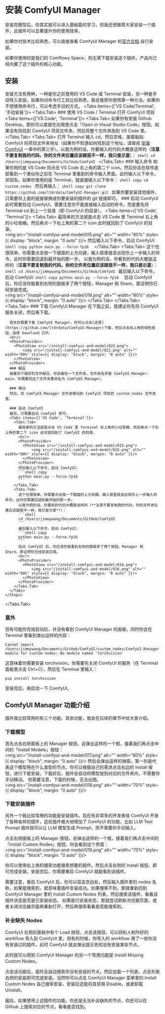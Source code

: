 
# 安装 ComfyUI Manager

安装完模型后，你其实就可以进入基础篇的学习，但我还想推荐大家安装一个插件，此插件可以显著提升你的使用效率。

如果你对技术比较熟悉，可以直接查看 ComfyUI Manager 的[官方文档](https://github.com/ltdrdata/ComfyUI-Manager) 自行安装。

<Callout type="warning" emoji="⚠️">
  如果你使用的是我们的 Comflowy Space，则无需下载安装这个插件。产品内已经内置了这个插件的核心功能。
</Callout>

## 安装

安装方法有两种，一种是你之前使用的 VS Code 或 Terminal 安装，另一种是手动导入安装。如果你对命令行工具比较熟悉，我会推荐你使用第一种方法。如果你不想使用命令行，可以考虑手动的方式。
<Tabs items={['VS Code/Terminal', '手动安装']}>
  <Tabs.Tab>
    <Steps>
      ### 使用 VS Code / Terminal 打开 ComfyUI 项目
      <Tabs items={['VS Code', 'Terminal']}>
        <Tabs.Tab>
          如果你有安装 Github Desktop，那你可以直接在应用里点击「Open in Visual Studio Code」按钮。如果没有则找到 ComfyUI 项目文件夹，然后将整个文件夹拖到 VS Code 里。
        </Tabs.Tab>
        <Tabs.Tab>
          打开 Terminal 输入 cd，然后空格，接着黏贴 ComfyUI 的项目文件夹地址（如果你不知道如何找到这个地址，请查阅 [安装 ComfyUI](../install.mdx) 一章中的第三步）。以我为例的话，你要输入的代码大概是这样的（**注意不要复制我的代码，你的文件夹位置应该跟我不一样，我只是示意**）：
        ```shell
        cd /Users/jimmywang/Documents/GitHub/ComfyUI
        ```
        </Tabs.Tab>
      </Tabs>
      ### 输入命令
      如果你用的是 VS Code 则点击 VS Code 右上角的第二个 icon，然后你会在软件底部看到一个类似你之前在 Terminal 里看到的命令输入界面。此时输入以下命令，并回车。如果你使用的是 Terminal，就直接输入以下命令：
      ```shell copy
      cd custom_nodes
      ```
      然后再输入：
      ```shell copy
      git clone https://github.com/ltdrdata/ComfyUI-Manager.git
      ```
      <Callout type="info">
        如果你要安装其他插件，只需要将上面的链接替换成你要安装的插件的 git 链接即可。
      </Callout>
      ### 启动 ComfyUI
      此时需要启动 ComfyUI，需要注意你不能直接输入启动的命令，而是要先将 Terminal cd 到上一个目录（即 ComfyUI 的目录）。
      <Tabs items={['VS Code', 'Terminal']}>
        <Tabs.Tab>
          最简单的方法就是点击 VS Code 里 Terminal 右上角的小垃圾桶。然后再点一下右上角的第二个 icon 此时就回到了 ComfyUI 的目录。
          <br/>
          <PhotoProvider>
            <PhotoView src="/install-comfyui-and-model/015.png">
                <img src="/install-comfyui-and-model/015.png" alt="" width="80%" style={{ display: "block", margin: "0 auto" }}/>
            </PhotoView>
          </PhotoProvider>
          然后输入以下命令，启动 ComfyUI:
          ```shell copy
          python main.py --force-fp16 
          ```
        </Tabs.Tab>
        <Tabs.Tab>
          这个也很简单，你需要点击按一下键盘的上方向键，输入框里就会出现你上一步输入的命令，此时你需要回退到最开始的那一步。
          以我为例的话，你看到的代码大概是这样的（**注意不要复制我的代码，你的文件夹位置应该跟我不一样，我只是示意**）：
          ```shell
          cd /Users/jimmywang/Documents/GitHub/ComfyUI
          ```
          最后输入以下命令，启动 ComfyUI:
          ```shell copy
          python main.py --force-fp16 
          ```
          启动 ComfyUI 后，你应该你能看到右侧的面板多了两个按钮，Manager 和 Share，那证明你已经安装完成。
          <br/>
          <PhotoProvider>
            <PhotoView src="/install-comfyui-and-model/016.png">
                <img src="/install-comfyui-and-model/016.png" alt="" width="80%" style={{ display: "block", margin: "0 auto" }}/>
            </PhotoView>
          </PhotoProvider>
        </Tabs.Tab>
      </Tabs>
    </Steps>
  </Tabs.Tab>
  <Tabs.Tab>
    <Steps>
      ### 下载 ComfyUI Manager
      在下载之前，我建议你先将 ComfyUI 服务关闭，然后再下载。

      首先你需要下载 ComfyUI Manager，你可以点击[这里](https://github.com/ltdrdata/ComfyUI-Manager)下载，然后点击右上角的绿色按钮，选择 Download ZIP。 
      <br/>
      <PhotoProvider>
        <PhotoView src="/install-comfyui-and-model/022.png">
            <img src="/install-comfyui-and-model/022.png" alt="" width="80%" style={{ display: "block", margin: "0 auto" }}/>
        </PhotoView>
      </PhotoProvider>
      ### 解压
      接着将下载好的文件解压，你会看到一个文件夹，文件夹名字是 ComfyUI-Manager-main，你需要将这个文件夹重命名为 ComfyUI-Manager。

      ### 移动
      然后，将 ComfyUI-Manager 文件夹移动到 ComfyUI 项目的 custom_nodes 文件夹里。
      
      ### 启动 ComfyUI
      最后，只需要启动 ComfyUI 即可。 
      <Tabs items={['VS Code', 'Terminal']}>
        <Tabs.Tab>
          最简单的方法就是点击 VS Code 里 Terminal 右上角的小垃圾桶。然后再点一下右上角的第二个 icon 此时就回到了 ComfyUI 的目录。
          <br/>
          <PhotoProvider>
            <PhotoView src="/install-comfyui-and-model/015.png">
                <img src="/install-comfyui-and-model/015.png" alt="" width="80%" style={{ display: "block", margin: "0 auto" }}/>
            </PhotoView>
          </PhotoProvider>
          然后输入以下命令，启动 ComfyUI:
          ```shell copy
          python main.py --force-fp16 
          ```
        </Tabs.Tab>
        <Tabs.Tab>
          这个也很简单，你需要点击按一下键盘的上方向键，输入框里就会出现你上一步输入的命令，此时你需要回退到最开始的那一步。
          以我为例的话，你看到的代码大概是这样的（**注意不要复制我的代码，你的文件夹位置应该跟我不一样，我只是示意**）：
          ```shell
          cd /Users/jimmywang/Documents/GitHub/ComfyUI
          ```
          最后输入以下命令，启动 ComfyUI:
          ```shell copy
          python main.py --force-fp16 
          ```
          启动 ComfyUI 后，你应该你能看到右侧的面板多了两个按钮，Manager 和 Share，那证明你已经安装完成。
          <br/>
          <PhotoProvider>
            <PhotoView src="/install-comfyui-and-model/016.png">
                <img src="/install-comfyui-and-model/016.png" alt="" width="80%" style={{ display: "block", margin: "0 auto" }}/>
            </PhotoView>
          </PhotoProvider>
        </Tabs.Tab>
      </Tabs>
    </Steps>
  </Tabs.Tab>
</Tabs>

### 意外
但有可能你完成启动后，并没有看到 ComfyUI Manager 的面板，同时你会在 Terminal 里看到类似这样的内容：
```shell
Cannot import /Users/jimmywang/Documents/GitHub/ComfyUI/custom_nodes/ComfyUI-Manager module for custom nodes: No module named 'torchvision'
```
这意味着你需要安装 torchvision，你需要先关闭 ComfyUI 的服务（在 Terminal 面板里点击 Ctrl+C），然后在 Terminal 里输入：
```shell copy
pip install torchvision
```
安装完后，再启动一下 ComfyUI。

## ComfyUI Manager 功能介绍
插件我比较常用的有三个功能，其余功能，我会在后续的章节中给大家介绍。

### 下载模型
首先点击右侧面板上的 Manager 按钮，会弹出这样的一个框，接着我们再点击中间的「Install Models」按钮：
<br/>
<PhotoProvider>
  <PhotoView src="/install-comfyui-and-model/017.png">
      <img src="/install-comfyui-and-model/017.png" alt="" width="80%" style={{ display: "block", margin: "0 auto" }}/>
  </PhotoView>
</PhotoProvider>
然后会弹出这样的弹窗。第一列是代表这个模型用在什么类型的节点，你可以根据自己的需求点击右边的 Install 按钮，进行下载安装。下载好后，插件会自动将模型放到对应的文件夹内，不需要你手动移动。
但需要注意，下载的时候，无法出图。
<br/>
<PhotoProvider>
  <PhotoView src="/install-comfyui-and-model/018.png">
      <img src="/install-comfyui-and-model/018.png" alt="" width="70%" style={{ display: "block", margin: "0 auto" }}/>
  </PhotoView>
</PhotoProvider>

### 下载安装插件
另外一个我比较常用的功能是安装插件。现在有非常多的开发者给 ComfyUI 开发了各种各样的插件，这些插件极大地增加了 ComfyUI 的功能，比如 LLM Text Prompt 插件就可以让 LLM 模型生成 Prompt，而不需要你手动输入。

点击右侧面板上的 Manager 按钮，会弹出这样的一个框，接着我们再点击中间的「Install Custom Nodes」按钮，你会看到这个界面：
<br/>
<PhotoProvider>
  <PhotoView src="/install-comfyui-and-model/019.png">
      <img src="/install-comfyui-and-model/019.png" alt="" width="70%" style={{ display: "block", margin: "0 auto" }}/>
  </PhotoView>
</PhotoProvider>

你可以使用右上角的搜索功能搜索想要的插件。然后点击右侧的 Install 按钮，即可完成安装。安装完后，你需要重启 ComfyUI 就能看到该插件。

<Callout type="warning" emoji="⚠️">
  需要注意，重启 ComfyUI 后，你可以双击空白处，然后输入插件里的 nodes 名称，如果能搜索到，就意味着插件安装成功。如果搜索不到，那就重新回到 ComfyUI Manager 里的 Install Custom Nodes 列表，然后搜索该插件，看看该插件状态是否是已安装状态。
  如果是已安装状态，那就尝试刷新浏览器页面，或者关闭浏览器页面再重新打开，然后再搜索看看是否能搜索到。
</Callout>

### 补全缺失 Nodes
ComfyUI 右侧的面板中有个 Load 按钮，点击该按钮，可以将别人制作好的 workflow 导入到 ComfyUI 里，但有的时候，你导入的 workflow 用了一些你没有安装过的插件。此时 ComfyUI 就会弹出提示告知没有安装某些节点。

此时就可以用到 ComfyUI Manager 的另一个常用功能是 Install Missing Custom Nodes。

点击该功能后，插件会自动搜索你没有安装的节点，然后加载一个列表，点击列表右侧的安装即可完成安装。当然你可以点击 ComfyUI Manager 菜单里的 Install Custom Nodes 自己搜索安装，安装后还能将其禁用 Disable，或者卸载 Unistall。

最后，如果使用上述插件的功能，你还是无法补全缺失的节点，你还可以在 Github 上搜索对应的节点，看看能否找到。

<Subscribe />